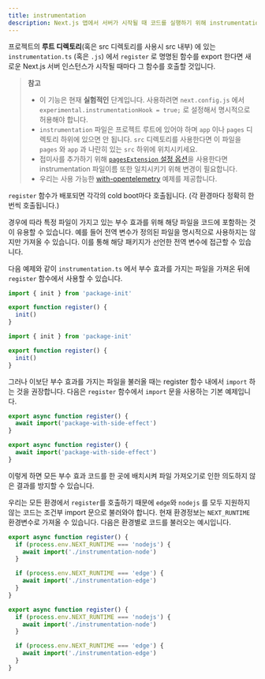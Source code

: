 ```yaml
---
title: instrumentation
description: Next.js 앱에서 서버가 시작될 때 코드를 실행하기 위해 instrumentation을 사용하는 방법 배우기
---
```


프로젝트의 **루트 디렉토리**(혹은 src 디렉토리를 사용시 src 내부) 에 있는 `instrumentation.ts` (혹은 `.js`) 에서 `register` 로 명명된 함수를 export 한다면 새로운 Next.js 서버 인스턴스가 시작될 때마다 그 함수를 호출할 것입니다.

> **참고**
>
> - 이 기능은 현재 **실험적인** 단계입니다. 사용하려면 `next.config.js` 에서 `experimental.instrumentationHook = true;` 로 설정해서 명시적으로 허용해야 합니다.
> - `instrumentation` 파일은 프로젝트 루트에 있어야 하며 `app` 이나 `pages` 디렉토리 하위에 있으면 안 됩니다. `src` 디렉토리를 사용한다면 이 파일을 `pages` 와 `app` 과 나란히 있는 `src` 하위에 위치시키세요.
> - 접미사를 추가하기 위해 [`pagesExtension` 설정 옵션](/docs/pages/api-reference/next-config-js/pageExtensions)을 사용한다면 instrumentation 파일이름 또한 일치시키기 위해 변경이 필요합니다.
> - 우리는 사용 가능한 [with-opentelemetry](https://github.com/vercel/next.js/tree/canary/examples/with-opentelemetry) 예제를 제공합니다.

`register` 함수가 배포되면 각각의 cold boot마다 호출됩니다. (각 환경마다 정확히 한 번씩 호출됩니다.)

경우에 따라 특정 파일이 가지고 있는 부수 효과를 위해 해당 파일을 코드에 포함하는 것이 유용할 수 있습니다. 예를 들어 전역 변수가 정의된 파일을 명시적으로 사용하지는 않지만 가져올 수 있습니다. 이를 통해 해당 패키지가 선언한 전역 변수에 접근할 수 있습니다.

다음 예제와 같이 `instrumentation.ts` 에서 부수 효과를 가지는 파일을 가져온 뒤에 `register` 함수에서 사용할 수 있습니다.

```ts filename="your-project/instrumentation.ts" switcher
import { init } from 'package-init'

export function register() {
  init()
}
```

```js filename="your-project/instrumentation.js" switcher
import { init } from 'package-init'

export function register() {
  init()
}
```

그러나 이보단 부수 효과를 가지는 파일을 불러올 때는 register 함수 내에서 `import` 하는 것을 권장합니다. 다음은 `register` 함수에서 `import` 문을 사용하는 기본 예제입니다.

```ts filename="your-project/instrumentation.ts" switcher
export async function register() {
  await import('package-with-side-effect')
}
```

```js filename="your-project/instrumentation.js" switcher
export async function register() {
  await import('package-with-side-effect')
}
```

이렇게 하면 모든 부수 효과 코드를 한 곳에 배치시켜 파일 가져오기로 인한 의도하지 않은 결과를 방지할 수 있습니다.

우리는 모든 환경에서 `register`를 호출하기 때문에 `edge`와 `nodejs` 를 모두 지원하지 않는 코드는 조건부 import 문으로 불러와야 합니다. 현재 환경정보는 `NEXT_RUNTIME` 환경변수로 가져올 수 있습니다. 다음은 환경별로 코드를 불러오는 예시입니다.

```ts filename="your-project/instrumentation.ts" switcher
export async function register() {
  if (process.env.NEXT_RUNTIME === 'nodejs') {
    await import('./instrumentation-node')
  }

  if (process.env.NEXT_RUNTIME === 'edge') {
    await import('./instrumentation-edge')
  }
}
```

```js filename="your-project/instrumentation.js" switcher
export async function register() {
  if (process.env.NEXT_RUNTIME === 'nodejs') {
    await import('./instrumentation-node')
  }

  if (process.env.NEXT_RUNTIME === 'edge') {
    await import('./instrumentation-edge')
  }
}
```
